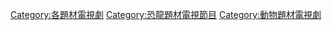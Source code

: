 

[[Category:各題材電視劇|Category:各題材電視劇]]
[[Category:恐龍題材電視節目|Category:恐龍題材電視節目]]
[[Category:動物題材電視劇|Category:動物題材電視劇]]